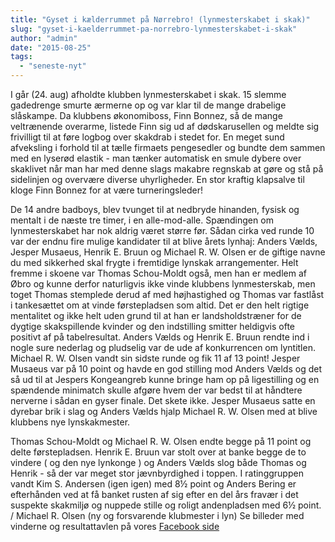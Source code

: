 ```yaml
---
title: "Gyset i kælderrummet på Nørrebro! (lynmesterskabet i skak)"
slug: "gyset-i-kaelderrummet-pa-norrebro-lynmesterskabet-i-skak"
author: "admin"
date: "2015-08-25"
tags: 
  - "seneste-nyt"
---
```


I går (24. aug) afholdte klubben lynmesterskabet i skak. 15 slemme gadedrenge smurte ærmerne op og var klar til de mange drabelige slåskampe. Da klubbens økonomiboss, Finn Bonnez, så de mange veltrænende overarme, listede Finn sig ud af dødskarusellen og meldte sig frivilligt til at føre logbog over skakdrab i stedet for. En meget sund afveksling i forhold til at tælle firmaets pengesedler og bundte dem sammen med en lyserød elastik - man tænker automatisk en smule dybere over skaklivet når man har med denne slags makabre regnskab at gøre og stå på sidelinjen og overvære diverse uhyrligheder. En stor kraftig klapsalve til kloge Finn Bonnez for at være turneringsleder!

De 14 andre badboys, blev tvunget til at nedbryde hinanden, fysisk og mentalt i de næste tre timer, i en alle-mod-alle. Spændingen om lynmesterskabet har nok aldrig været større før. Sådan cirka ved runde 10 var der endnu fire mulige kandidater til at blive årets lynhaj: Anders Vælds, Jesper Musaeus, Henrik E. Bruun og Michael R. W. Olsen er de giftige navne du med sikkerhed skal frygte i fremtidige lynskak arrangementer. Helt fremme i skoene var Thomas Schou-Moldt også, men han er medlem af Øbro og kunne derfor naturligvis ikke vinde klubbens lynmesterskab, men toget Thomas stemplede derud af med højhastighed og Thomas var fastlåst i tankesættet om at vinde førstepladsen som altid. Det er den helt rigtige mentalitet og ikke helt uden grund til at han er landsholdstræner for de dygtige skakspillende kvinder og den indstilling smitter heldigvis ofte positivt af på tabelresultat. Anders Vælds og Henrik E. Bruun rendte ind i nogle sure nederlag og pludselig var de ude af konkurrencen om lyntitlen. Michael R. W. Olsen vandt sin sidste runde og fik 11 af 13 point! Jesper Musaeus var på 10 point og havde en god stilling mod Anders Vælds og det så ud til at Jespers Kongeangreb kunne bringe ham op på ligestilling og en spændende minimatch skulle afgøre hvem der var bedst til at håndtere nerverne i sådan en gyser finale. Det skete ikke. Jesper Musaeus satte en dyrebar brik i slag og Anders Vælds hjalp Michael R. W. Olsen med at blive klubbens nye lynskakmester.

Thomas Schou-Moldt og Michael R. W. Olsen endte begge på 11 point og delte førstepladsen. Henrik E. Bruun var stolt over at banke begge de to vindere ( og den nye lynkonge ) og Anders Vælds slog både Thomas og Henrik - så der var meget stor jævnbyrdighed i toppen. I ratinggruppen vandt Kim S. Andersen (igen igen) med 8½ point og Anders Bering er efterhånden ved at få banket rusten af sig efter en del års fravær i det suspekte skakmiljø og nuppede stille og roligt andenpladsen med 6½ point. / Michael R. Olsen (ny og forsvarende klubmester i lyn) Se billeder med vinderne og resultattavlen på vores [Facebook side](https://www.facebook.com/NorrebroSkakklub/posts/1178069918885648)
